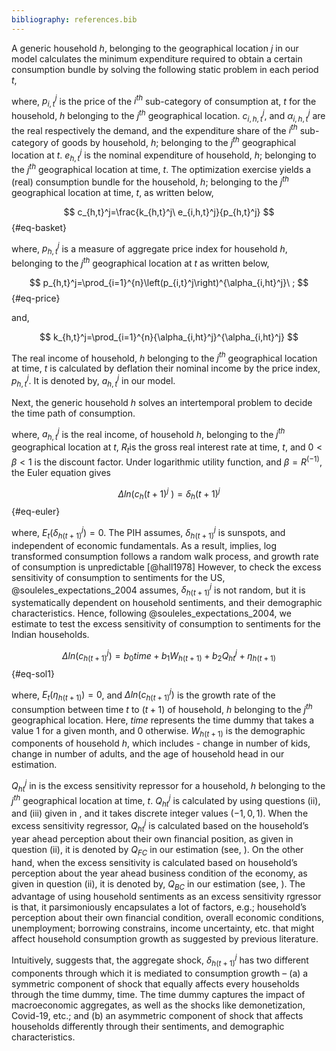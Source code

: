 ```yaml
---
bibliography: references.bib
---
```


A generic household $h$, belonging to the geographical location $j$ in our model calculates the minimum expenditure required to obtain a certain consumption bundle by solving the following static problem in each period $t$,

\begin{mini*}|l|
{}{e_{h, t}^j=\sum_{i=1} p_{i, t}^j c_{i, h t}^j \,; \quad h=1,2,\ldots,H; \quad j={\ rural,urban\ }}
{}{}
\addConstraint{c_{h,t}^j}{=}{\prod_{i=1}^{n}\left(c_{i,ht}^j\right)^{a_{i,ht}^j} \,;\quad \sum_{i=1}^{n}{\alpha_{i,ht}^j=1;}}
\end{mini*}

where, $p_{i,t}^j$ is the price of the $i^{th}$ sub-category of consumption at, $t$ for the household, $h$ belonging to the $j^{th}$ geographical location. $c_{i,h,t}^j$, and $\alpha_{i,h,t}^j$ are the real respectively the demand, and the expenditure share of the $i^{th}$ sub-category of goods by household, $h$; belonging to the $j^{th}$ geographical location at $t$. $e_{h,t}^j$ is the nominal expenditure of household, $h$; belonging to the $j^{th}$ geographical location at time, $t$. The optimization exercise yields a (real) consumption bundle for the household, $h$; belonging to the $j^{th}$ geographical location at time, $t$, as written below,

$$
c_{h,t}^j=\frac{k_{h,t}^j\ e_{i,h,t}^j}{p_{h,t}^j}
$$ {#eq-basket}

where, $p_{h,t}^j$ is a measure of aggregate price index for household $h$, belonging to the $j^{th}$ geographical location at $t$ as written below, 

$$ 
p_{h,t}^j=\prod_{i=1}^{n}\left(p_{i,t}^j\right)^{\alpha_{i,ht}^j}\ ;
$$ {#eq-price} 

and,

$$
k_{h,t}^j=\prod_{i=1}^{n}{\alpha_{i,ht}^j}^{\alpha_{i,ht}^j}
$$ 

The real income of household, $h$ belonging to the $j^{th}$ geographical location at time, $t$ is calculated by deflation their nominal income by the price index, $p_{h,t}^j$. It is denoted by, $a_{h,t}^j$ in our model.

Next, the generic household $h$ solves an intertemporal problem to decide the time path of consumption.

\begin{maxi*}|l|
    {}{E_0\sum_{t=0}^{\infty}\left(\beta_h^j\right)^t \log\left(c_{h,t}^j\right)}{\label{eq:objective}}{}
    \addConstraint{a_{h,t}^j - c_{h,t}^j}{= \frac{a_{h,t+1}^j}{R_{t+1}}}{}
    \addConstraint{
        \begin{aligned}
        a_{h,0}^j &= \text{given} \quad &\text{(Initial condition)} \\
        \lim_{t \to \infty} R^{-(t+T)}a_{h,t}^j &\geq 0 \quad &\text{(Transversality Condition (TVC))}
        \end{aligned}
    }{}
\end{maxi*}

where, $a_{h,t}^j$ is the real income, of household $h$, belonging to the $j^{th}$ geographical location at $t$, $R_{t}$is the gross real interest rate at time, $t$, and $0<β<1$ is the discount factor. Under logarithmic utility function, and $β=R^{(-1)}$, the Euler equation gives

$$
\Delta ln(c_h(t+1)^j\ )=\delta_h(t+1)^j
$$ {#eq-euler}

where, $E_t\left(\delta_{h\left(t+1\right)}^j\right)=0$. The PIH assumes, $\delta_{h\left(t+1\right)}^j$ is sunspots, and independent of economic fundamentals. As a result, \cref{eq-euler} implies, log transformed consumption follows a random walk process, and growth rate of consumption is unpredictable [@hall1978]    However, to check the excess sensitivity of consumption to sentiments for the US, @souleles_expectations_2004 assumes, $\delta_{h\left(t+1\right)}^j$ is not random, but it is systematically dependent on household sentiments, and their demographic characteristics. Hence, following @souleles_expectations_2004, we estimate \Cref{eq-sol1} to test the excess sensitivity of consumption to sentiments for the Indian households. 

$$
\Delta ln\left(c_{h\left(t+1\right)}^j\right){=b_0 time+b_1W_{h\left(t+1\right)}}+b_2Q_{ht}^j+\eta_{h\left(t+1\right)}
$$ {#eq-sol1}

where, $E_t\left(\eta_{h\left(t+1\right)}\right)=0$, and $\Delta ln\left(c_{h\left(t+1\right)}^j\right)$ is the growth rate of the consumption  between time $t$ to $\left(t+1\right)$ of household, $h$ belonging to the $j^{th}$ geographical location. Here, *time* represents the time dummy that takes a value 1 for a given month, and 0 otherwise. $W_{h\left(t+1\right)}$ is the demographic components of household $h$, which includes - change in number of kids, change in number of adults, and the age of household head in our estimation.

$Q_{ht}^j$ in \Cref{eq-sol1} is the excess sensitivity repressor for a household, $h$ belonging to the $j^{th}$ geographical location at time, $t$. $Q_{ht}^j$ is calculated by using questions (ii), and (iii) given in \Cref{sec-2}, and it takes discrete integer values $\left(-1, 0, 1\right)$. When the excess sensitivity regressor, $Q_{ht}^j$ is calculated based on the household’s year ahead perception about their own financial position, as given in question (ii), it is denoted by $Q_{FC}$ in our estimation (see, \Cref{tab-ols_food,tab-ols_food_fuel,tab-gmm_food,tab-gmm_food_fuel}). On the other hand, when the excess sensitivity is calculated based on household’s perception about the year ahead business condition of the economy, as given in question (ii), it is denoted by, $Q_{BC}$ in our estimation (see, \Cref{tab-ols_food,tab-ols_food_fuel,tab-gmm_food,tab-gmm_food_fuel}). The advantage of using household sentiments as an excess sensitivity rgressor is that, it parsimoniously encapsulates a lot of factors, e.g.; household’s perception about their own financial condition, overall economic conditions, unemployment; borrowing constrains, income uncertainty, etc. that might affect household consumption growth as suggested by previous literature.  

Intuitively, \Cref{eq-sol1} suggests that, the aggregate shock, $\delta_{h\left(t+1\right)}^j$ has two different components through which it is mediated to consumption growth – (a) a symmetric component of shock that equally affects every households through the time dummy, time. The time dummy captures the impact of macroeconomic aggregates, as well as the shocks like demonetization, Covid-19, etc.; and (b) an asymmetric component of shock that affects households differently through their sentiments, and demographic characteristics.